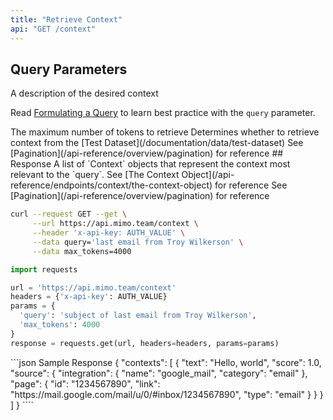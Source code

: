```yaml
---
title: "Retrieve Context"
api: "GET /context"
---
```


## Query Parameters

<ParamField query="query" type="string" required>
  A description of the desired context

  <Tip>Read [Formulating a Query](/api-reference/endpoints/context/formulating-a-query) to learn best practice with the `query` parameter.</Tip>

</ParamField>
<ParamField query="max_tokens" type="integer" default="2000">
  The maximum number of tokens to retrieve
</ParamField>
<ParamField query="use_sample_data" type="boolean" default="False">
  Determines whether to retrieve context from the [Test Dataset](/documentation/data/test-dataset)
</ParamField>
<ParamField query="next_token" type="string">
  See [Pagination](/api-reference/overview/pagination) for reference
</ParamField>
## Response
<ResponseField name="contexts" type="Context[]" required>
  A list of `Context` objects that represent the context most relevant to the `query`. See [The Context Object](/api-reference/endpoints/context/the-context-object) for reference
</ResponseField>
<ResponseField name="next_token" type="string">
  See [Pagination](/api-reference/overview/pagination) for reference
</ResponseField>
<RequestExample>

```bash cURL
curl --request GET --get \
     --url https://api.mimo.team/context \
     --header 'x-api-key: AUTH_VALUE' \
     --data query='last email from Troy Wilkerson' \
     --data max_tokens=4000
```

```python Python
import requests

url = 'https://api.mimo.team/context'
headers = {'x-api-key': AUTH_VALUE}
params = {
  'query': 'subject of last email from Troy Wilkerson',
  'max_tokens': 4000
}
response = requests.get(url, headers=headers, params=params)

```

</RequestExample>
<ResponseExample>
```json Sample Response
{
  "contexts": [
    {
      "text": "Hello, world",
      "score": 1.0,
      "source": {
        "integration": {
          "name": "google_mail",
          "category": "email"
        },
        "page": {
          "id": "1234567890",
          "link": "https://mail.google.com/mail/u/0/#inbox/1234567890",
          "type": "email"
        }
      }
    }
  ]
}
````

</ResponseExample>
